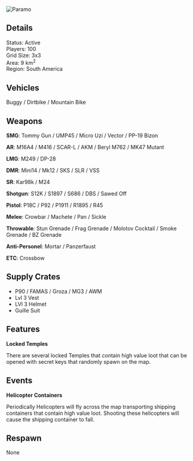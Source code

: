 ![Paramo](/img/maps/paramo.jpg)

## Details

Status: Active  
Players: 100  
Grid Size: 3x3  
Area: 9 km<sup>2</sup>    
Region: South America   

## Vehicles

Buggy / Dirtbike / Mountain Bike  

## Weapons

**SMG**: Tommy Gun / UMP45 / Micro Uzi / Vector / PP-19 Bizon  

**AR**: M16A4 / M416 / SCAR-L / AKM / Beryl M762 / MK47 Mutant   

**LMG**: M249 / DP-28  

**DMR**: Mini14 / Mk12 / SKS / SLR / VSS  

**SR**: Kar98k / M24

**Shotgun**: S12K / S1897 / S686 / DBS / Sawed Off  

**Pistol**: P18C / P92 / P1911 / R1895 / R45  

**Melee**: Crowbar / Machete / Pan / Sickle  

**Throwable**: Stun Grenade / Frag Grenade / Molotov Cocktail / Smoke Grenade / BZ Grenade    

**Anti-Personel**: Mortar / Panzerfaust    

**ETC**: Crossbow  

## Supply Crates

- P90 / FAMAS / Groza / MG3 / AWM
- Lvl 3 Vest
- LVl 3 Helmet
- Guille Suit 

## Features

**Locked Temples**  

There are several locked Temples that contain high value loot that can be opened with secret keys that randomly spawn on the map.  

## Events

**Helicopter Containers**

Periodically Helicopters will fly across the map transporting shipping containers that contain high value loot. Shooting these helicopters will cause the shipping container to fall.  

## Respawn

None  